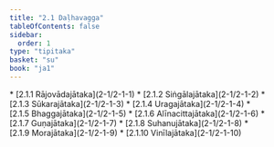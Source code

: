 ```yaml
---
title: "2.1 Daḷhavagga"
tableOfContents: false
sidebar:
  order: 1
type: "tipitaka"
basket: "su"
book: "ja1"
---
```



<DynamicBreadcrumb />



<TableOfContents book="ja1" section="2.1">
* [2.1.1 Rājovādajātaka](2-1/2-1-1)
* [2.1.2 Siṅgālajātaka](2-1/2-1-2)
* [2.1.3 Sūkarajātaka](2-1/2-1-3)
* [2.1.4 Uragajātaka](2-1/2-1-4)
* [2.1.5 Bhaggajātaka](2-1/2-1-5)
* [2.1.6 Alīnacittajātaka](2-1/2-1-6)
* [2.1.7 Guṇajātaka](2-1/2-1-7)
* [2.1.8 Suhanujātaka](2-1/2-1-8)
* [2.1.9 Morajātaka](2-1/2-1-9)
* [2.1.10 Vinīlajātaka](2-1/2-1-10)
</TableOfContents>